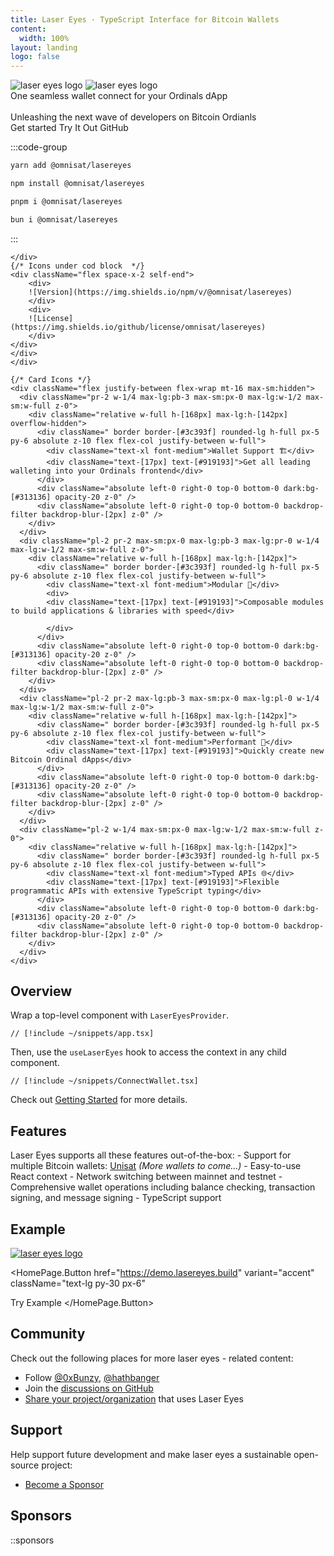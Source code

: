 ```yaml
---
title: Laser Eyes · TypeScript Interface for Bitcoin Wallets
content:
  width: 100%
layout: landing
logo: false
---
```



<div className="absolute w-full top-0 left-0 h-[800px] bg-[url('/colosseum-light.svg')] dark:bg-[url('/modified_pattern.svg')] opacity-30">
  <div className="absolute inset-0 bg-gradient-to-t z-0 from-[#232225] via-transparent to-transparent opacity-100" />
</div>

<div className={"relative"}>

<div className="max-w-[1120px] z-0 mx-auto vp-doc relative px-[24px] mb-[96px] mt-[32px] md:px-0 md:mb-[64px]">
  <div className="pt-[48px] max-sm:pt-0">
    <div className="max-sm:px-0 flex justify-between z-0 max-md:justify-center">
      <div className="space-y-8 max-w-[500px] flex flex-col items-start max-md:items-center">
        <img className="h-[72px] hidden max-sm:h-[60px]" src="LogoLight.svg" alt="laser eyes logo" />
        <img className="h-[72px]  dark:block max-sm:h-[60px]" src="LogoDark.svg" alt="laser eyes logo" />
        <div className="font-regular text-[24px] max-sm:text-[18px] text-[#919193] max-md:text-center">One seamless <span className=" dark:text-white">wallet connect</span> for your Ordinals dApp<br/> <br/> <span className=" dark:text-white">Unleashing</span> the next wave of <span className=" dark:text-white">developers</span> on Bitcoin Ordianls</div>
        <div className="flex justify-center space-x-2">
          <HomePage.Button href="/docs/getting-started" variant="accent">Get started</HomePage.Button>
          <HomePage.Button href="https://demo.lasereyes.build">Try It Out</HomePage.Button>
          <HomePage.Button href="https://github.com/omnisat/lasereyes">GitHub</HomePage.Button>
        </div>
      </div>
      <div className="flex flex-col justify-between w-[440px] max-lg:w-[300px] max-md:hidden">
        <div id="" className=" mt-32">

:::code-group

```bash [yarn]
yarn add @omnisat/lasereyes
```

```bash [npm]
npm install @omnisat/lasereyes
```

```bash [pnpm]
pnpm i @omnisat/lasereyes
```

```bash [bun]
bun i @omnisat/lasereyes
```

:::

    </div>
    {/* Icons under cod block  */}
    <div className="flex space-x-2 self-end">
        <div>
        ![Version](https://img.shields.io/npm/v/@omnisat/lasereyes)
        </div>
        <div>
        ![License](https://img.shields.io/github/license/omnisat/lasereyes)
        </div>
    </div>
    </div>
    </div>

    {/* Card Icons */}
    <div className="flex justify-between flex-wrap mt-16 max-sm:hidden">
      <div className="pr-2 w-1/4 max-lg:pb-3 max-sm:px-0 max-lg:w-1/2 max-sm:w-full z-0">
        <div className="relative w-full h-[168px] max-lg:h-[142px] overflow-hidden">
          <div className=" border border-[#3c393f] rounded-lg h-full px-5 py-6 absolute z-10 flex flex-col justify-between w-full">
            <div className="text-xl font-medium">Wallet Support 🏗️</div>
            <div className="text-[17px] text-[#919193]">Get all leading walleting into your Ordinals frontend</div>
          </div>
          <div className="absolute left-0 right-0 top-0 bottom-0 dark:bg-[#313136] opacity-20 z-0" />
          <div className="absolute left-0 right-0 top-0 bottom-0 backdrop-filter backdrop-blur-[2px] z-0" />
        </div>
      </div>
      <div className="pl-2 pr-2 max-sm:px-0 max-lg:pb-3 max-lg:pr-0 w-1/4 max-lg:w-1/2 max-sm:w-full z-0">
        <div className="relative w-full h-[168px] max-lg:h-[142px]">
          <div className=" border border-[#3c393f] rounded-lg h-full px-5 py-6 absolute z-10 flex flex-col justify-between w-full">
            <div className="text-xl font-medium">Modular 🧩</div>
            <div>
            <div className="text-[17px] text-[#919193]">Composable modules to build applications & libraries with speed</div>

            </div>
          </div>
          <div className="absolute left-0 right-0 top-0 bottom-0 dark:bg-[#313136] opacity-20 z-0" />
          <div className="absolute left-0 right-0 top-0 bottom-0 backdrop-filter backdrop-blur-[2px] z-0" />
        </div>
      </div>
      <div className="pl-2 pr-2 max-lg:pb-3 max-sm:px-0 max-lg:pl-0 w-1/4 max-lg:w-1/2 max-sm:w-full z-0">
        <div className="relative w-full h-[168px] max-lg:h-[142px]">
          <div className=" border border-[#3c393f] rounded-lg h-full px-5 py-6 absolute z-10 flex flex-col justify-between w-full">
            <div className="text-xl font-medium">Performant 🚀</div>
            <div className="text-[17px] text-[#919193]">Quickly create new Bitcoin Ordinal dApps</div>
          </div>
          <div className="absolute left-0 right-0 top-0 bottom-0 dark:bg-[#313136] opacity-20 z-0" />
          <div className="absolute left-0 right-0 top-0 bottom-0 backdrop-filter backdrop-blur-[2px] z-0" />
        </div>
      </div>
      <div className="pl-2 w-1/4 max-sm:px-0 max-lg:w-1/2 max-sm:w-full z-0">
        <div className="relative w-full h-[168px] max-lg:h-[142px]">
          <div className=" border border-[#3c393f] rounded-lg h-full px-5 py-6 absolute z-10 flex flex-col justify-between w-full">
            <div className="text-xl font-medium">Typed APIs 🌐</div>
            <div className="text-[17px] text-[#919193]">Flexible programmatic APIs with extensive TypeScript typing</div>
          </div>
          <div className="absolute left-0 right-0 top-0 bottom-0 dark:bg-[#313136] opacity-20 z-0" />
          <div className="absolute left-0 right-0 top-0 bottom-0 backdrop-filter backdrop-blur-[2px] z-0" />
        </div>
      </div>
    </div>

  </div>
</div>

<article className="vocs_Content max-w-3xl mt-[-80px] mx-auto z-50 ">

#

# Overview

Wrap a top-level component with `LaserEyesProvider`.

```tsx
// [!include ~/snippets/app.tsx]
```

Then, use the `useLaserEyes` hook to access the context in any child component.

```tsx
// [!include ~/snippets/ConnectWallet.tsx]
```

Check out [Getting Started](docs/getting-started) for more details.

# Features

Laser Eyes supports all these features out-of-the-box: - Support for multiple Bitcoin wallets: [Unisat](https://unisat.io) _(More wallets to come...)_ - Easy-to-use React context - Network switching between mainnet and testnet - Comprehensive wallet operations including balance checking, transaction signing, and message signing - TypeScript support

# Example

<div className="flex justify-between">
  <a
    href="https://demo.lasereyes.build/"
    target="_blank"
    rel="noopener noreferrer"
  >
    <img className="h-full" src="examplefile.png" alt="laser eyes logo" />
  </a>
</div>

<HomePage.Button
  href="https://demo.lasereyes.build"
  variant="accent"
  className="text-lg py-30 px-6"
>
  Try Example
</HomePage.Button>

# Community

Check out the following places for more laser eyes - related content:

- Follow [@0xBunzy](https://twitter.com/0xBunzy), [@hathbanger](https://twitter.com/hathbanger)
- Join the [discussions on GitHub](https://github.com/omnisat/lasereyes/discussions)
- [Share your project/organization](https://github.com/omnisat/) that uses Laser Eyes

# Support

Help support future development and make laser eyes a sustainable open-source project:

- [Become a Sponsor](https://github.com/sponsors/omnisat/)

# Sponsors

::sponsors

</article>
</div>
